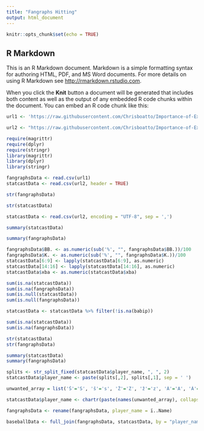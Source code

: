 ```yaml
---
title: "Fangraphs Hitting"
output: html_document
---
```


```r
knitr::opts_chunk$set(echo = TRUE)
```

## R Markdown

This is an R Markdown document. Markdown is a simple formatting syntax for authoring HTML, PDF, and MS Word documents. For more details on using R Markdown see <http://rmarkdown.rstudio.com>.

When you click the **Knit** button a document will be generated that includes both content as well as the output of any embedded R code chunks within the document. You can embed an R code chunk like this:

```r
url1 <- 'https://raw.githubusercontent.com/Chrisboatto/Importance-of-Exit-Velocity/main/FanGraphs%20Leaderboard.csv'

url2 <- "https://raw.githubusercontent.com/Chrisboatto/Importance-of-Exit-Velocity/main/savant_data_hitters.csv"
```

```r
require(magrittr)
require(dplyr)
require(stringr)
library(magrittr)
library(dplyr)
library(stringr)
```

```r
fangraphsData <- read.csv(url1)
statcastData <- read.csv(url2, header = TRUE)
```

```r
str(fangraphsData)
```

```r
str(statcastData)
```

```r
statcastData <- read.csv(url2, encoding = "UTF-8", sep = ',')
```

```r
summary(statcastData)
```

```r
summary(fangraphsData)
```

```r
fangraphsData$BB. <- as.numeric(sub('%', "", fangraphsData$BB.))/100
fangraphsData$K. <- as.numeric(sub('%', "", fangraphsData$K.))/100
statcastData[6:9] <- lapply(statcastData[6:9], as.numeric)
statcastData[14:16] <- lapply(statcastData[14:16], as.numeric)
statcastData$xba <- as.numeric(statcastData$xba)
```

```r
sum(is.na(statcastData))
sum(is.na(fangraphsData))
sum(is.null(statcastData))
sum(is.null(fangraphsData))
```

```r
statcastData <- statcastData %>% filter(!is.na(babip))
```

```r
sum(is.na(statcastData))
sum(is.na(fangraphsData))
```

```r
str(statcastData)
str(fangraphsData)
```

```r
summary(statcastData)
summary(fangraphsData)
```

```r
splits <- str_split_fixed(statcastData$player_name, ", ", 2)
statcastData$player_name <- paste(splits[,2], splits[,1], sep = ' ')
```

```r
unwanted_array = list('Š'='S', 'š'='s', 'Ž'='Z', 'ž'='z', 'À'='A', 'Á'='A', 'Â'='A', 'Ã'='A', 'Ä'='A', 'Å'='A', 'Æ'='A', 'Ç'='C', 'È'='E', 'É'='E','Ê'='E', 'Ë'='E', 'Ì'='I', 'Í'='I', 'Î'='I', 'Ï'='I', 'Ñ'='N', 'Ò'='O', 'Ó'='O', 'Ô'='O', 'Õ'='O', 'Ö'='O', 'Ø'='O', 'Ù'='U','Ú'='U', 'Û'='U', 'Ü'='U', 'Ý'='Y', 'Þ'='B', 'ß'='Ss', 'à'='a', 'á'='a', 'â'='a', 'ã'='a', 'ä'='a', 'å'='a', 'æ'='a', 'ç'='c','è'='e', 'é'='e', 'ê'='e', 'ë'='e', 'ì'='i', 'í'='i', 'î'='i', 'ï'='i', 'ð'='o', 'ñ'='n', 'ò'='o', 'ó'='o', 'ô'='o', 'õ'='o','ö'='o', 'ø'='o', 'ù'='u', 'ú'='u', 'û'='u', 'ý'='y', 'ý'='y', 'þ'='b', 'ÿ'='y')

statcastData$player_name <- chartr(paste(names(unwanted_array), collapse = ''), paste(unwanted_array, collapse = ''), statcastData$player_name)
```

```r
fangraphsData <- rename(fangraphsData, player_name = ï..Name)
```


```r
baseballData <- full_join(fangraphsData, statcastData, by = "player_name", copy = FALSE)
```

